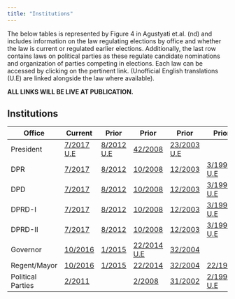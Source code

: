```yaml
---
title: "Institutions"
---
```


The below tables is represented by Figure 4 in Agustyati et.al. (nd) and includes information on the law regulating elections by office and whether the law is current or regulated earlier elections. Additionally, the last row contains laws on political parties as these regulate candidate nominations and organization of parties competing in elections. Each law can be accessed by clicking on the pertinent link. (Unofficial English translations (U.E) are linked alongside the law where available).

**ALL LINKS WILL BE LIVE AT PUBLICATION.**

## Institutions

| Office | Current | Prior | Prior | Prior | Prior |
|------------|------------|------------|------------|------------|------------|
| President | [7/2017](Law/UU.7.2017.Indo.pdf) [U.E](Law/Law.No.7.2017.Engl.pdf) | [8/2012](Law/UU.8.2012.Indo.pdf) [U.E](Law/Law.8.2012.Engl.pdf) | [42/2008](Law/UU.42.2008.Indo.pdf)       | [23/2003](Law/UU.23.2003.Indo.pdf) [U.E](Law/Law.23.2003.Engl.pdf.Engl.pdf) |  |
| DPR | [7/2017](Law/UU.7.2017.Indo.pdf) | [8/2012](Law/UU.8.2012.Indo.pdf) | [10/2008](Law/UU.10.2008.Indo.pdf)         | [12/2003](Law/UU.42.2008.Indo.pdf) | [3/1999](Law/UU.3.1999.Indo.pdf) [U.E](Law/Laws.2.3.4.reg.12.1999.Engl.pdf) |
| DPD | [7/2017](Law/UU.7.2017.Indo.pdf) | [8/2012](Law/UU.8.2012.Indo.pdf) | [10/2008](Law/UU.10.2008.Indo.pdf) | [12/2003](Law/UU.12.2003.Indo.pdf) | [3/1999](Law/UU.3.1999.Indo.pdf) [U.E](Law/Laws.2.3.4.reg.12.1999.Engl.pdf) |
| DPRD-I | [7/2017](Law/UU.7.2017.Indo.pdf) | [8/2012](Law/UU.8.2012.Indo.pdf) | [10/2008](Law/UU.10.2008.Indo.pdf) | [12/2003](Law/UU.12.2003.Indo.pdf) | [3/1999](Law/UU.3.1999.Indo.pdf) [U.E](Law/Laws.2.3.4.reg.12.1999.Engl.pdf) |
| DPRD-II | [7/2017](Law/UU.7.2017.Indo.pdf) | [8/2012](Law/UU.8.2012.Indo.pdf) | [10/2008](Law/UU.10.2008.Indo.pdf) | [12/2003](Law/UU.12.2003.Indo.pdf) | [3/1999](Law/UU.3.1999.Indo.pdf) [U.E](Law/Laws.2.3.4.reg.12.1999.Engl.pdf) |
| Governor | [10/2016](Law/UU.10.2016.Indo.pdf) | [1/2015](Law/UU.7.2017.Indo.pdf) | [22/2014](Law/UU.22.2014.Indo.pdf)  [U.E](Law/Lawsreg.12.1999.Engl.pdf) | [32/2004](Law/UU.32.2004.Indo.pdf)  ||[4/1999](Law/UU.4.1999.Indo.pdf)  |
| Regent/Mayor | [10/2016](Law/UU.10.2016.Indo.pdf) | [1/2015](Law/UU.1.2015.Indo.pdf) | [22/2014](Law/UU.8.2012.Indo.pdf) | [32/2004](Law/UU.32.2004.Indo.pdf) | [22/1999](Law/UU.22.1999.Indo.pdf) |
| Political Parties | [2/2011](Law/UU.2.2011.Indo.pdf) |  | [2/2008](Law/UU.2.2012.Indo.pdf) | [31/2002](Law/UU.31.2002.Indo.pdf) | [2/1999](Law/UU.2.1999.Indo.pdf) [U.E](Law/Laws.2.3.4.reg.12.1999.Engl.pdf) |
